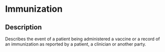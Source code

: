 # Immunization
 ## Description 
 Describes the event of a patient being administered a vaccine or a record of an immunization as reported by a patient, a clinician or another party.